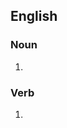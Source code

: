 {{also|Spangs|spångs}}

==English==

===Noun===
{{en-plural noun}}

# {{plural of|en|spang}}

===Verb===
{{head|en|verb form}}

# {{en-third-person singular of|spang}}